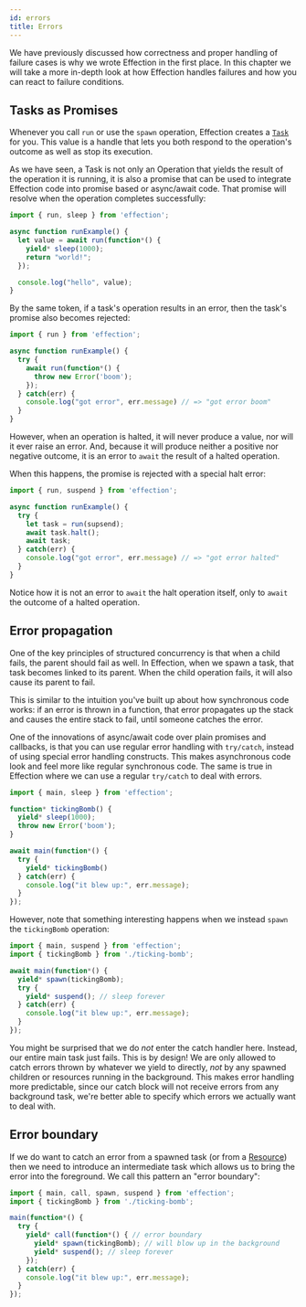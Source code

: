 ```yaml
---
id: errors
title: Errors
---
```


We have previously discussed how correctness and proper handling of failure
cases is why we wrote Effection in the first place. In this chapter we will
take a more in-depth look at how Effection handles failures and how you can
react to failure conditions.

## Tasks as Promises

Whenever you call `run` or use the `spawn` operation, Effection
creates a [`Task`][task] for you. This value is a handle that lets you
both respond to the operation's outcome as well as stop its execution.

As we have seen, a Task is not only an Operation that yields the
result of the operation it is running, it is also a promise that can
be used to integrate Effection code into promise based or async/await
code. That promise will resolve when the operation completes successfully:

``` typescript
import { run, sleep } from 'effection';

async function runExample() {
  let value = await run(function*() {
    yield* sleep(1000);
    return "world!";
  });

  console.log("hello", value);
}
```

By the same token, if a task's operation results in an error, then the
task's promise also becomes rejected:

``` typescript
import { run } from 'effection';

async function runExample() {
  try {
    await run(function*() {
      throw new Error('boom');
    });
  } catch(err) {
    console.log("got error", err.message) // => "got error boom"
  }
}
```

However, when an operation is halted, it will never produce a value,
nor will it ever raise an error. And, because it will produce neither
a positive nor negative outcome, it is an error to `await` the result
of a halted operation.

When  this happens, the promise is rejected with a special halt error:

``` typescript
import { run, suspend } from 'effection';

async function runExample() {
  try {
    let task = run(supsend);
    await task.halt();
    await task;
  } catch(err) {
    console.log("got error", err.message) // => "got error halted"
  }
}
```

Notice how it is not an error to `await` the halt operation itself, only to
`await` the outcome of a halted operation.

## Error propagation

One of the key principles of structured concurrency is that when a child fails,
the parent should fail as well. In Effection, when we spawn a task, that task
becomes linked to its parent. When the child operation fails, it will
also cause its parent to fail.

This is similar to the intuition you've built up about how synchronous code
works: if an error is thrown in a function, that error propagates up the stack
and causes the entire stack to fail, until someone catches the error.

One of the innovations of async/await code over plain promises and
callbacks, is that you can use regular error handling with
`try/catch`, instead of using special error handling constructs. This
makes asynchronous code look and feel more like regular synchronous
code. The same is true in Effection where we can use a regular `try/catch`
to deal with errors.

``` typescript
import { main, sleep } from 'effection';

function* tickingBomb() {
  yield* sleep(1000);
  throw new Error('boom');
}

await main(function*() {
  try {
    yield* tickingBomb()
  } catch(err) {
    console.log("it blew up:", err.message);
  }
});
```

However, note that something interesting happens when we instead `spawn` the
`tickingBomb` operation:

``` typescript
import { main, suspend } from 'effection';
import { tickingBomb } from './ticking-bomb';

await main(function*() {
  yield* spawn(tickingBomb);
  try {
    yield* suspend(); // sleep forever
  } catch(err) {
    console.log("it blew up:", err.message);
  }
});
```

You might be surprised that we do *not* enter the catch handler here. Instead,
our entire main task just fails. This is by design! We are only allowed to
catch errors thrown by whatever we yield to directly, _not_ by any spawned
children or resources running in the background. This makes error handling more
predictable, since our catch block will not receive errors from any background
task, we're better able to specify which errors we actually want to deal with.

## Error boundary

If we do want to catch an error from a spawned task (or from a [Resource][]) then
we need to introduce an intermediate task which allows us to bring the error into
the foreground. We call this pattern an "error boundary":

``` typescript
import { main, call, spawn, suspend } from 'effection';
import { tickingBomb } from './ticking-bomb';

main(function*() {
  try {
    yield* call(function*() { // error boundary
      yield* spawn(tickingBomb); // will blow up in the background
      yield* suspend(); // sleep forever
    });
  } catch(err) {
    console.log("it blew up:", err.message);
  }
});
```

[Resource]: ./resources
[task]: https://deno.land/x/effection/mod.ts?s=Task
